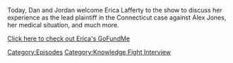 {{DEFAULTSORT:
    #_EPISODE_0806:Chatting with Erica Lafferty
}}{{Episode
    | title           = Chatting with Erica Lafferty
    | caption         = Listen to this episode on [https://knowledgefight.libsyn.com/806-chatting-with-erica-lafferty Libsyn] [https://open.spotify.com/episode/0ITgtZc6gR89UElNV5VIZH Spotify], Read the [[Transcript/806: Chatting with Erica Lafferty|Unofficial Transcript]]
    | episodeNumber   = 806
    | length          = 01:22:37
    | airDate         = May 12, 2023
    | episodeType     = [[:Category:Knowledge Fight Interview|Knowledge Fight Interview]]
    | appearance      = [[Erica Lafferty]]
    | previousEpisode = [[805: February 16, 2004]]
    | nextEpisode     = [[807: February 17, 2004]]
}}

{{Stub}}

Today, Dan and Jordan welcome Erica Lafferty to the show to discuss her experience as the lead plaintiff in the Connecticut case against Alex Jones, her medical situation, and much more.

[https://www.gofundme.com/f/help-lafferty-beat-lymphoma-survivorssurvive Click here to check out Erica's GoFundMe]

[[Category:Episodes]]
[[Category:Knowledge Fight Interview]]
